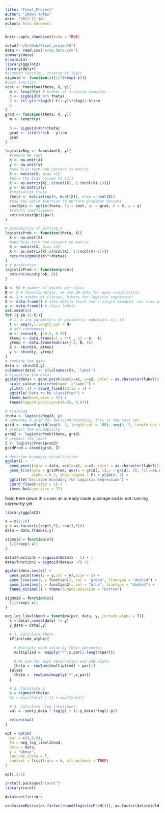 ```yaml
---
title: "Final_Project"
author: "Shawn Yates"
date: "2022-11-14"
output: html_document
---
```


```r
knitr::opts_chunk$set(echo = TRUE)
```

```r
setwd("~/GitHub/Final_project5")
data <- read.csv("crop.data.csv")
summary(data)
nrow(data)
library(ggplot2)
library(dplyr)
#sigmoid function, inverse of logit
sigmoid <- function(z){1/(1+exp(-z))}
#cost function
cost <- function(theta, X, y){
  m <- length(y) # number of training examples
  h <- sigmoid(X %*% theta)
  J <- (t(-y)%*%log(h)-t(1-y)%*%log(1-h))/m
  J
}
grad <- function(theta, X, y){
  m <- length(y) 
  
  h <- sigmoid(X%*%theta)
  grad <- (t(X)%*%(h - y))/m
  grad
}
```
```r
logisticReg <- function(X, y){
  #remove NA rows
  X <- na.omit(X)
  y <- na.omit(y)
  #add bias term and convert to matrix
  X <- mutate(X, bias =1)
  #move the bias column to col1
  X <- as.matrix(X[, c(ncol(X), 1:(ncol(X)-1))])
  y <- as.matrix(y)
  #initialize theta
  theta <- matrix(rep(0, ncol(X)), nrow = ncol(X))
  #use the optim function to perform gradient descent
  costOpti <- optim(theta, fn = cost, gr = grad, X = X, y = y)
  #return coefficients
  return(costOpti$par)
}
```

```r
# probability of getting 1
logisticProb <- function(theta, X){
  X <- na.omit(X)
  #add bias term and convert to matrix
  X <- mutate(X, bias =1)
  X <- as.matrix(X[,c(ncol(X), 1:(ncol(X)-1))])
  return(sigmoid(X%*%theta))
}
# y prediction
logisticPred <- function(prob){
  return(round(prob, 0))
}
```


```r
N <- 96 # number of points per class
D <- 2 # dimensionality, we use 2D data for easy visulization
K <- 2 # number of classes, binary for logistic regression
X <- data.frame() # data matrix (each row = single example, can view as xy coordinates)
y <- data.frame() # class labels
set.seed(56)
for (j in (1:K)){
  # t, m are parameters of parametric equations x1, x2
  t <- seq(0,1,length.out = N) 
  # add randomness 
  m <- rnorm(N, j+0.5, 0.25) 
  Xtemp <- data.frame(x1 = 3*t , x2 = m - t) 
  ytemp <- data.frame(matrix(j-1, N, 1))
  X <- rbind(X, Xtemp)
  y <- rbind(y, ytemp)
}
# combine the data
data <- cbind(X,y)
colnames(data) <- c(colnames(X), 'label')
# visualize the data:
ggplot(data) + geom_point(aes(x=x1, y=x2, color = as.character(label)), size = 2) + 
  scale_colour_discrete(name  ="Label") + 
  ylim(0, 3) + coord_fixed(ratio = 1) +
  ggtitle('Data to be classified') +
  theme_bw(base_size = 12) +
  theme(legend.position=c(0.85, 0.87))
```


```r
# training
theta <- logisticReg(X, y)
# generate a grid for decision boundary, this is the test set
grid <- expand.grid(seq(0, 3, length.out = 100), seq(0, 3, length.out = 100))
# predict the probability
probZ <- logisticProb(theta, grid)
# predict the label
Z <- logisticPred(probZ)
gridPred = cbind(grid, Z)
```


```r
# decision boundary visualization
ggplot() +   
  geom_point(data = data, aes(x=x1, y=x2, color = as.character(label)), size = 2, show.legend = F) + 
  geom_tile(data = gridPred, aes(x = grid[, 1],y = grid[, 2], fill=as.character(Z)), 
            alpha = 0.3, show.legend = F) + ylim(0, 3) +
  ggtitle('Decision Boundary for Logistic Regression') +
  coord_fixed(ratio = 1) +
  theme_bw(base_size = 12) 
```

from here down this uses an already made package and is not running correcrtly yet
```r
library(ggplot2)

x = c(1:10)
y = as.factor(c(rep(0,5), rep(1,5)))
data = data.frame(x,y)

sigmoid = function(x){
  1/(1+exp(-x))
}

data$function1 = sigmoid(data$x - 5) + 1
data$function2 = sigmoid(data$x -7) +1 

ggplot(data,aes(x)) + 
  geom_point(aes(y = y,col = y),size = 5) +
  geom_line(aes(y = function1), col = "green", linetype = "dashed") +
  geom_line(aes(y = function2), col = "blue", linetype = "dashed") +
  theme_minimal() + theme(legend.position = "bottom")


```


```r

sigmoid = function(x){
  1/(1+exp(-x))
}

neg_log_likelihood = function(par, data, y, include_alpha = T){
  x = data[,names(data) != y]
  y_data = data[,y]

  # 1. Calculate theta
  if(include_alpha){

    # Multiply each value by their parameter
    multiplied =  mapply("*",x,par[2:length(par)])

    # We sum for each observation and add alpha
    theta =  rowSums(multiplied) + par[1]
  }else{
    theta =  rowSums(mapply("*",x,par))
  }

  # 2. Calculate p
  p = sigmoid(theta)
  #p = exp(theta) / (1 + exp(theta))

  # 3. Calculate -log likelihood
  val = -sum(y_data * log(p) + (1-y_data)*log(1-p)) 

  return(val)
}

```

```r
opt = optim(
  par = c(0,0,0),
  fn = neg_log_likelihood,
  data = data,
  y = "obese",
  include_alpha = T,
  control = list(trace = 0, all.methods = TRUE)
)

opt[,1:5]

```



```r
install.packages("caret")
library(caret)

data$coefficients

confusionMatrix(as.factor(round(logisticPred())), as.factor(data$yield))
```
